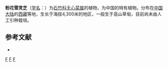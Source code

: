 {{Speciesbox
| taxon = Arenaria(植物) shannanensis
| binomial_authority = L. H. Zhou
}}

'''粉花雪灵芝'''（[[学名|学名]]：{{lang|la|''Arenaria shannanensis''}}）为[[石竹科|石竹科]][[无心菜属|无心菜属]]的植物，为中国的特有植物。分布在[[中国大陆|中国大陆]]的[[西藏|西藏]]等地，生长于海拔4,300米的地区，一般生于高山草甸，目前尚未由人工引种栽培。

== 参考文献 ==
<div class="references-small">
* {{cite web| url =http://www.bioinfo.cn/db05/KmzwSpecies.php?action=view&id=3677| title =粉花雪灵芝| work =《中国高等植物数据库全库》| publisher =中国科学院微生物研究所| author =昆明植物研究所| accessdate =2009-02-24| deadurl =yes| archiveurl =https://web.archive.org/web/20160305025940/http://www.bioinfo.cn/db05/KmzwSpecies.php?action=view&id=3677| archivedate =2016-03-05}}
</div>

{{Taxonbar}}
[[Category:无心菜属|F]]
[[Category:中国特有植物|F]]
[[Category:西藏植物|F]]